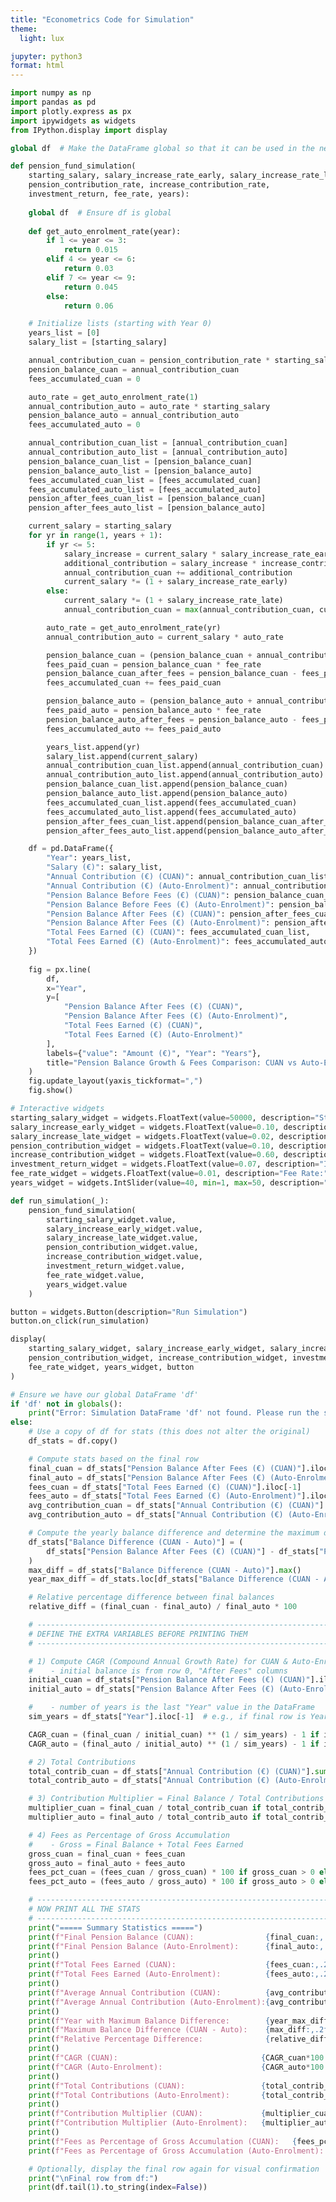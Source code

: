 ```yaml
---
title: "Econometrics Code for Simulation"
theme:
  light: lux

jupyter: python3
format: html
---
```



```python
import numpy as np
import pandas as pd
import plotly.express as px
import ipywidgets as widgets
from IPython.display import display

global df  # Make the DataFrame global so that it can be used in the next code cell

def pension_fund_simulation(
    starting_salary, salary_increase_rate_early, salary_increase_rate_late,
    pension_contribution_rate, increase_contribution_rate,
    investment_return, fee_rate, years):
    
    global df  # Ensure df is global
    
    def get_auto_enrolment_rate(year):
        if 1 <= year <= 3:
            return 0.015
        elif 4 <= year <= 6:
            return 0.03
        elif 7 <= year <= 9:
            return 0.045
        else:
            return 0.06

    # Initialize lists (starting with Year 0)
    years_list = [0]
    salary_list = [starting_salary]

    annual_contribution_cuan = pension_contribution_rate * starting_salary
    pension_balance_cuan = annual_contribution_cuan
    fees_accumulated_cuan = 0

    auto_rate = get_auto_enrolment_rate(1)
    annual_contribution_auto = auto_rate * starting_salary
    pension_balance_auto = annual_contribution_auto
    fees_accumulated_auto = 0

    annual_contribution_cuan_list = [annual_contribution_cuan]
    annual_contribution_auto_list = [annual_contribution_auto]
    pension_balance_cuan_list = [pension_balance_cuan]
    pension_balance_auto_list = [pension_balance_auto]
    fees_accumulated_cuan_list = [fees_accumulated_cuan]
    fees_accumulated_auto_list = [fees_accumulated_auto]
    pension_after_fees_cuan_list = [pension_balance_cuan]
    pension_after_fees_auto_list = [pension_balance_auto]

    current_salary = starting_salary
    for yr in range(1, years + 1):
        if yr <= 5:
            salary_increase = current_salary * salary_increase_rate_early
            additional_contribution = salary_increase * increase_contribution_rate
            annual_contribution_cuan += additional_contribution
            current_salary *= (1 + salary_increase_rate_early)
        else:
            current_salary *= (1 + salary_increase_rate_late)
            annual_contribution_cuan = max(annual_contribution_cuan, current_salary * pension_contribution_rate)

        auto_rate = get_auto_enrolment_rate(yr)
        annual_contribution_auto = current_salary * auto_rate

        pension_balance_cuan = (pension_balance_cuan + annual_contribution_cuan) * (1 + investment_return)
        fees_paid_cuan = pension_balance_cuan * fee_rate
        pension_balance_cuan_after_fees = pension_balance_cuan - fees_paid_cuan
        fees_accumulated_cuan += fees_paid_cuan

        pension_balance_auto = (pension_balance_auto + annual_contribution_auto) * (1 + investment_return)
        fees_paid_auto = pension_balance_auto * fee_rate
        pension_balance_auto_after_fees = pension_balance_auto - fees_paid_auto
        fees_accumulated_auto += fees_paid_auto

        years_list.append(yr)
        salary_list.append(current_salary)
        annual_contribution_cuan_list.append(annual_contribution_cuan)
        annual_contribution_auto_list.append(annual_contribution_auto)
        pension_balance_cuan_list.append(pension_balance_cuan)
        pension_balance_auto_list.append(pension_balance_auto)
        fees_accumulated_cuan_list.append(fees_accumulated_cuan)
        fees_accumulated_auto_list.append(fees_accumulated_auto)
        pension_after_fees_cuan_list.append(pension_balance_cuan_after_fees)
        pension_after_fees_auto_list.append(pension_balance_auto_after_fees)

    df = pd.DataFrame({
        "Year": years_list,
        "Salary (€)": salary_list,
        "Annual Contribution (€) (CUAN)": annual_contribution_cuan_list,
        "Annual Contribution (€) (Auto-Enrolment)": annual_contribution_auto_list,
        "Pension Balance Before Fees (€) (CUAN)": pension_balance_cuan_list,
        "Pension Balance Before Fees (€) (Auto-Enrolment)": pension_balance_auto_list,
        "Pension Balance After Fees (€) (CUAN)": pension_after_fees_cuan_list,
        "Pension Balance After Fees (€) (Auto-Enrolment)": pension_after_fees_auto_list,
        "Total Fees Earned (€) (CUAN)": fees_accumulated_cuan_list,
        "Total Fees Earned (€) (Auto-Enrolment)": fees_accumulated_auto_list
    })
    
    fig = px.line(
        df,
        x="Year",
        y=[
            "Pension Balance After Fees (€) (CUAN)",
            "Pension Balance After Fees (€) (Auto-Enrolment)",
            "Total Fees Earned (€) (CUAN)",
            "Total Fees Earned (€) (Auto-Enrolment)"
        ],
        labels={"value": "Amount (€)", "Year": "Years"},
        title="Pension Balance Growth & Fees Comparison: CUAN vs Auto-Enrolment"
    )
    fig.update_layout(yaxis_tickformat=",")
    fig.show()

# Interactive widgets
starting_salary_widget = widgets.FloatText(value=50000, description="Starting Salary (€):")
salary_increase_early_widget = widgets.FloatText(value=0.10, description="Early Increase Rate:")
salary_increase_late_widget = widgets.FloatText(value=0.02, description="Late Increase Rate:")
pension_contribution_widget = widgets.FloatText(value=0.10, description="Pension Contribution Rate:")
increase_contribution_widget = widgets.FloatText(value=0.60, description="% Salary Increase to Pension:")
investment_return_widget = widgets.FloatText(value=0.07, description="Investment Return:")
fee_rate_widget = widgets.FloatText(value=0.01, description="Fee Rate:")
years_widget = widgets.IntSlider(value=40, min=1, max=50, description="Years:")

def run_simulation(_):
    pension_fund_simulation(
        starting_salary_widget.value,
        salary_increase_early_widget.value,
        salary_increase_late_widget.value,
        pension_contribution_widget.value,
        increase_contribution_widget.value,
        investment_return_widget.value,
        fee_rate_widget.value,
        years_widget.value
    )

button = widgets.Button(description="Run Simulation")
button.on_click(run_simulation)

display(
    starting_salary_widget, salary_increase_early_widget, salary_increase_late_widget,
    pension_contribution_widget, increase_contribution_widget, investment_return_widget,
    fee_rate_widget, years_widget, button
)
```

```python
# Ensure we have our global DataFrame 'df'
if 'df' not in globals():
    print("Error: Simulation DataFrame 'df' not found. Please run the simulation cell first.")
else:
    # Use a copy of df for stats (this does not alter the original)
    df_stats = df.copy()

    # Compute stats based on the final row
    final_cuan = df_stats["Pension Balance After Fees (€) (CUAN)"].iloc[-1]
    final_auto = df_stats["Pension Balance After Fees (€) (Auto-Enrolment)"].iloc[-1]
    fees_cuan = df_stats["Total Fees Earned (€) (CUAN)"].iloc[-1]
    fees_auto = df_stats["Total Fees Earned (€) (Auto-Enrolment)"].iloc[-1]
    avg_contribution_cuan = df_stats["Annual Contribution (€) (CUAN)"].mean()
    avg_contribution_auto = df_stats["Annual Contribution (€) (Auto-Enrolment)"].mean()

    # Compute the yearly balance difference and determine the maximum difference and corresponding year
    df_stats["Balance Difference (CUAN - Auto)"] = (
        df_stats["Pension Balance After Fees (€) (CUAN)"] - df_stats["Pension Balance After Fees (€) (Auto-Enrolment)"]
    )
    max_diff = df_stats["Balance Difference (CUAN - Auto)"].max()
    year_max_diff = df_stats.loc[df_stats["Balance Difference (CUAN - Auto)"].idxmax(), "Year"]

    # Relative percentage difference between final balances
    relative_diff = (final_cuan - final_auto) / final_auto * 100

    # -------------------------------------------------------------------
    # DEFINE THE EXTRA VARIABLES BEFORE PRINTING THEM
    # -------------------------------------------------------------------

    # 1) Compute CAGR (Compound Annual Growth Rate) for CUAN & Auto-Enrolment
    #    - initial balance is from row 0, "After Fees" columns
    initial_cuan = df_stats["Pension Balance After Fees (€) (CUAN)"].iloc[0]
    initial_auto = df_stats["Pension Balance After Fees (€) (Auto-Enrolment)"].iloc[0]

    #    - number of years is the last "Year" value in the DataFrame
    sim_years = df_stats["Year"].iloc[-1]  # e.g., if final row is Year 45, sim_years = 45

    CAGR_cuan = (final_cuan / initial_cuan) ** (1 / sim_years) - 1 if initial_cuan > 0 else 0
    CAGR_auto = (final_auto / initial_auto) ** (1 / sim_years) - 1 if initial_auto > 0 else 0

    # 2) Total Contributions
    total_contrib_cuan = df_stats["Annual Contribution (€) (CUAN)"].sum()
    total_contrib_auto = df_stats["Annual Contribution (€) (Auto-Enrolment)"].sum()

    # 3) Contribution Multiplier = Final Balance / Total Contributions
    multiplier_cuan = final_cuan / total_contrib_cuan if total_contrib_cuan > 0 else 0
    multiplier_auto = final_auto / total_contrib_auto if total_contrib_auto > 0 else 0

    # 4) Fees as Percentage of Gross Accumulation
    #    - Gross = Final Balance + Total Fees Earned
    gross_cuan = final_cuan + fees_cuan
    gross_auto = final_auto + fees_auto
    fees_pct_cuan = (fees_cuan / gross_cuan) * 100 if gross_cuan > 0 else 0
    fees_pct_auto = (fees_auto / gross_auto) * 100 if gross_auto > 0 else 0

    # -------------------------------------------------------------------
    # NOW PRINT ALL THE STATS
    # -------------------------------------------------------------------
    print("===== Summary Statistics =====")
    print(f"Final Pension Balance (CUAN):                {final_cuan:,.2f} €")
    print(f"Final Pension Balance (Auto-Enrolment):      {final_auto:,.2f} €")
    print()
    print(f"Total Fees Earned (CUAN):                    {fees_cuan:,.2f} €")
    print(f"Total Fees Earned (Auto-Enrolment):          {fees_auto:,.2f} €")
    print()
    print(f"Average Annual Contribution (CUAN):          {avg_contribution_cuan:,.2f} €")
    print(f"Average Annual Contribution (Auto-Enrolment):{avg_contribution_auto:,.2f} €")
    print()
    print(f"Year with Maximum Balance Difference:        {year_max_diff}")
    print(f"Maximum Balance Difference (CUAN - Auto):    {max_diff:,.2f} €")
    print(f"Relative Percentage Difference:              {relative_diff:.2f}%")
    print()
    print(f"CAGR (CUAN):                                {CAGR_cuan*100:.2f}% per year")
    print(f"CAGR (Auto-Enrolment):                      {CAGR_auto*100:.2f}% per year")
    print()
    print(f"Total Contributions (CUAN):                 {total_contrib_cuan:,.2f} €")
    print(f"Total Contributions (Auto-Enrolment):       {total_contrib_auto:,.2f} €")
    print()
    print(f"Contribution Multiplier (CUAN):             {multiplier_cuan:.2f}x")
    print(f"Contribution Multiplier (Auto-Enrolment):   {multiplier_auto:.2f}x")
    print()
    print(f"Fees as Percentage of Gross Accumulation (CUAN):   {fees_pct_cuan:.2f}%")
    print(f"Fees as Percentage of Gross Accumulation (Auto-Enrolment): {fees_pct_auto:.2f}%")

    # Optionally, display the final row again for visual confirmation
    print("\nFinal row from df:")
    print(df.tail(1).to_string(index=False))
```




